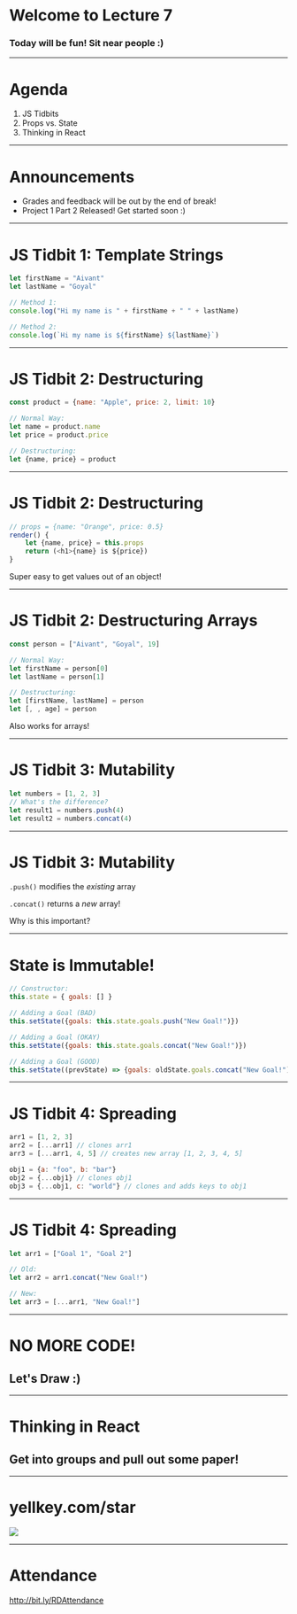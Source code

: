 
<Head>
  <title>React DeCal Lecture 7</title>
</Head>

<Logo />

# Welcome to Lecture 7

### Today will be fun! Sit near people :)

---

# Agenda

1. JS Tidbits
2. Props vs. State
3. Thinking in React

---

# Announcements

- Grades and feedback will be out by the end of break!
- Project 1 Part 2 Released! Get started soon :) 

---

# JS Tidbit 1: Template Strings 

```javascript 
let firstName = "Aivant"
let lastName = "Goyal"

// Method 1: 
console.log("Hi my name is " + firstName + " " + lastName)

// Method 2: 
console.log(`Hi my name is ${firstName} ${lastName}`)
```

---

# JS Tidbit 2: Destructuring

```javascript
const product = {name: "Apple", price: 2, limit: 10}

// Normal Way:
let name = product.name 
let price = product.price 

// Destructuring: 
let {name, price} = product
```
---

# JS Tidbit 2: Destructuring 

```javascript 
// props = {name: "Orange", price: 0.5}
render() { 
    let {name, price} = this.props
    return (<h1>{name} is ${price})
}
```

Super easy to get values out of an object! 

---

# JS Tidbit 2: Destructuring Arrays

```javascript
const person = ["Aivant", "Goyal", 19]

// Normal Way:
let firstName = person[0]
let lastName = person[1]

// Destructuring: 
let [firstName, lastName] = person
let [, , age] = person
```
 
Also works for arrays! 

---

# JS Tidbit 3: Mutability

```javascript 
let numbers = [1, 2, 3]
// What's the difference?
let result1 = numbers.push(4) 
let result2 = numbers.concat(4)
```

---

# JS Tidbit 3: Mutability

`.push()` modifies the _existing_ array 

`.concat()` returns a _new_ array!


Why is this important?

---

# State is Immutable!

```javascript 
// Constructor: 
this.state = { goals: [] }

// Adding a Goal (BAD)
this.setState({goals: this.state.goals.push("New Goal!")})

// Adding a Goal (OKAY)
this.setState({goals: this.state.goals.concat("New Goal!")})

// Adding a Goal (GOOD)
this.setState((prevState) => {goals: oldState.goals.concat("New Goal!")})
```

---

# JS Tidbit 4: Spreading 

```javascript
arr1 = [1, 2, 3]
arr2 = [...arr1] // clones arr1
arr3 = [...arr1, 4, 5] // creates new array [1, 2, 3, 4, 5]

obj1 = {a: "foo", b: "bar"}
obj2 = {...obj1} // clones obj1
obj3 = {...obj1, c: "world"} // clones and adds keys to obj1
```

---

# JS Tidbit 4: Spreading 

```javascript
let arr1 = ["Goal 1", "Goal 2"]

// Old:
let arr2 = arr1.concat("New Goal!")

// New: 
let arr3 = [...arr1, "New Goal!"]
```

---

# NO MORE CODE! 

## Let's Draw :) 

---

# Thinking in React 

## Get into groups and pull out some paper!

---

# yellkey.com/star 

<Image src="https://daveceddia.com/images/algolia-hn-search@2x.png" size="auto"/>

---

# Attendance

http://bit.ly/RDAttendance


